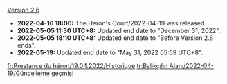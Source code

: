 {{Change History/Header}}
[[Version 2.6]]
* '''2022-04-16 18:00:''' The Heron's Court/2022-04-19 was released.
* '''2022-05-05 11:30 UTC+8:''' Updated end date to "December 31, 2022".
* '''2022-05-05 18:10 UTC+8:''' Updated end date to "Before Version 2.6 ends".
* '''2022-05-19:''' Updated end date to "May 31, 2022 05:59 UTC+8".
<noinclude>


[[fr:Prestance du héron/19.04.2022/Historique]]
[[tr:Balıkçılın Alanı/2022-04-19/Güncelleme geçmişi]]
</noinclude>